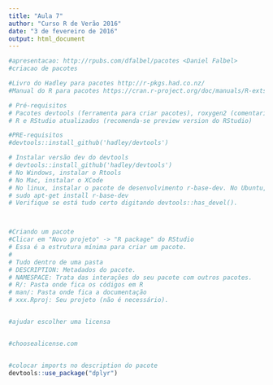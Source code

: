 ```yaml
---
title: "Aula 7"
author: "Curso R de Verão 2016"
date: "3 de fevereiro de 2016"
output: html_document
---
```


```r

#apresentacao: http://rpubs.com/dfalbel/pacotes <Daniel Falbel>
#criacao de pacotes

#Livro do Hadley para pacotes http://r-pkgs.had.co.nz/
#Manual do R para pacotes https://cran.r-project.org/doc/manuals/R-exts.html#Creating-R-packages

# Pré-requisitos
# Pacotes devtools (ferramenta para criar pacotes), roxygen2 (comentarios em documentacao), testthat(escrever testes), knitr(markdow em html)
# R e RStudio atualizados (recomenda-se preview version do RStudio)

#PRE-requisitos
#devtools::install_github('hadley/devtools')

# Instalar versão dev do devtools
# devtools::install_github('hadley/devtools')
# No Windows, instalar o Rtools
# No Mac, instalar o XCode
# No linux, instalar o pacote de desenvolvimento r-base-dev. No Ubuntu, basta digitar
# sudo apt-get install r-base-dev
# Verifique se está tudo certo digitando devtools::has_devel().



#Criando um pacote
#Clicar em "Novo projeto" -> "R package" do RStudio
# Essa é a estrutura mínima para criar um pacote.
# 
# Tudo dentro de uma pasta
# DESCRIPTION: Metadados do pacote.
# NAMESPACE: Trata das interações do seu pacote com outros pacotes.
# R/: Pasta onde fica os códigos em R
# man/: Pasta onde fica a documentação
# xxx.Rproj: Seu projeto (não é necessário).


#ajudar escolher uma licensa


#choosealicense.com


#colocar imports no description do pacote
devtools::use_package("dplyr")
```

